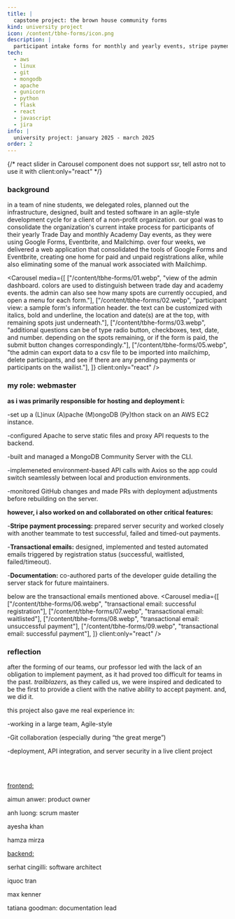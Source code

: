 ```yaml
---
title: |
  capstone project: the brown house community forms
kind: university project
icon: /content/tbhe-forms/icon.png
description: |
  participant intake forms for monthly and yearly events, stripe payment processing included.
tech:
  - aws
  - linux
  - git
  - mongodb
  - apache
  - gunicorn
  - python
  - flask
  - react
  - javascript
  - jira
info: |
  university project: january 2025 - march 2025
order: 2
---
```

{/* react slider in Carousel component does not support ssr, tell astro not to use it with client:only="react" */}

<h3>background</h3>
in a team of nine students, we delegated roles, planned out the infrastructure, designed, built and tested software in an agile-style 
development cycle for a client of a non-profit organization. our goal was to consolidate the organization's current intake process for 
participants of their yearly Trade Day and monthly Academy Day events, as they were using Google Forms, Eventbrite, and Mailchimp. over four weeks,
we delivered a web application that consolidated the tools of Google Forms and Eventbrite, creating one home for paid and unpaid registrations 
alike, while also eliminating some of the manual work associated with Mailchimp.
<br/>

<Carousel media={[
  ["/content/tbhe-forms/01.webp", "view of the admin dashboard. colors are used to distinguish between trade day and academy events. the admin can also see how many spots are currently occupied, and open a menu for each form."],
  ["/content/tbhe-forms/02.webp", "participant view: a sample form's information header. the text can be customized with italics, bold and underline, the location and date(s) are at the top, with remaining spots just underneath."],
  ["/content/tbhe-forms/03.webp", "additional questions can be of type radio button, checkboxes, text, date, and number. depending on the spots remaining, or if the form is paid, the submit button changes correspondingly."],
  ["/content/tbhe-forms/05.webp", "the admin can export data to a csv file to be imported into mailchimp, delete participants, and see if there are any pending payments or participants on the wailist."],
]} client:only="react" />
<br/>

<h3>my role: webmaster</h3>
<b>as i was primarily responsible for hosting and deployment i:</b>

-set up a (L)inux (A)pache (M)ongoDB (Py)thon stack on an AWS EC2 instance.

-configured Apache to serve static files and proxy API requests to the backend.

-built and managed a MongoDB Community Server with the CLI.

-implemeneted environment-based API calls with Axios so the app could switch seamlessly between local and production environments.

-monitored GitHub changes and made PRs with deployment adjustments before rebuilding on the server.
<br />

<b>however, i also worked on and collaborated on other critical features:</b>

-<b>Stripe payment processing:</b> prepared server security and worked closely with another teammate to test successful, failed and timed-out 
payments.

-<b>Transactional emails:</b> designed, implemented and tested automated emails triggered by registration status (successful, waitlisted, 
failed/timeout).

-<b>Documentation:</b> co-authored parts of the developer guide detailing the server stack for future maintainers.
<br />

below are the transactional emails mentioned above.
<Carousel media={[
  ["/content/tbhe-forms/06.webp", "transactional email: successful registration"],
  ["/content/tbhe-forms/07.webp", "transactional email: waitlisted"],
  ["/content/tbhe-forms/08.webp", "transactional email: unsuccessful payment"],
  ["/content/tbhe-forms/09.webp", "transactional email: successful payment"],
]} client:only="react" />
<br/>

<h3>reflection</h3>

after the forming of our teams, our professor led with the lack of an obligation to implement payment, as it had 
proved too difficult for teams in the past. <i>trailblazers</i>, as they called us, we were inspired and dedicated to 
be the first to provide a client with the native ability to accept payment. and, we did it.
<br />

this project also gave me real experience in:

-working in a large team, Agile-style

-Git collaboration (especially during “the great merge”)

-deployment, API integration, and server security in a live client project

<br />
<div className="                   
  p-2 
  m-2
  mx-4
  bg-sky-900 
  text-gray-800 
  outline-sky-700

  dark:bg-sky-900 
  dark:text-gray-300
  dark:outline-sky-700

  rounded-md
  outline-2

  flex
">
  this project was delivered to a real client on an AWS instance for internal purposes. i cannot provide a public demo, but the 
  screenshots above highlight the delivered features.
</div>
<br/>

<div className="                   
  p-2 
  m-2
  mx-4
  bg-sky-900 
  text-gray-800 
  outline-sky-700

  dark:bg-sky-900 
  dark:text-gray-300
  dark:outline-sky-700

  rounded-md
  outline-2

  flex
  flex-col
">
  i would \<3 to credit all of my amazing team members:
  <div className="flex justify-around p-2 m-2">
    <div>
      <p><u>frontend:</u></p>
        <p>aimun anwer: product owner</p>
        <p>anh luong: scrum master</p>
        <p>ayesha khan</p>
        <p>hamza mirza</p>
    </div>
    <div>
      <p><u>backend:</u></p>
        <p>serhat cingilli: software architect</p>
        <p>iquoc tran</p>
        <p>max kenner</p>
        <p>tatiana goodman: documentation lead</p>
    </div>
  </div>
</div>
